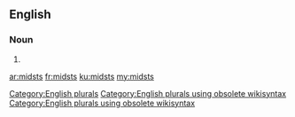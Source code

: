 ==English==

===Noun===
{{head|en}}

# {{plural of|midst}}

[[Category:English plurals]][[Category:English plurals using obsolete wikisyntax]][[Category:English plurals using obsolete wikisyntax]]

[[ar:midsts]]
[[fr:midsts]]
[[ku:midsts]]
[[my:midsts]]